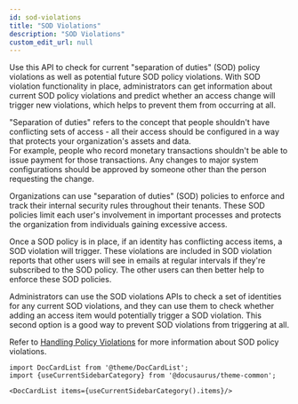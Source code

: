 ```yaml
---
id: sod-violations
title: "SOD Violations"
description: "SOD Violations"
custom_edit_url: null
---
```




Use this API to check for current "separation of duties" (SOD) policy violations as well as potential future SOD policy violations. 
With SOD violation functionality in place, administrators can get information about current SOD policy violations and predict whether an access change will trigger new violations, which helps to prevent them from occurring at all. 

"Separation of duties" refers to the concept that people shouldn't have conflicting sets of access - all their access should be configured in a way that protects your organization's assets and data.  
For example, people who record monetary transactions shouldn't be able to issue payment for those transactions.
Any changes to major system configurations should be approved by someone other than the person requesting the change. 

Organizations can use "separation of duties" (SOD) policies to enforce and track their internal security rules throughout their tenants.
These SOD policies limit each user's involvement in important processes and protects the organization from individuals gaining excessive access. 

Once a SOD policy is in place, if an identity has conflicting access items, a SOD violation will trigger. 
These violations are included in SOD violation reports that other users will see in emails at regular intervals if they're subscribed to the SOD policy.
The other users can then better help to enforce these SOD policies.

Administrators can use the SOD violations APIs to check a set of identities for any current SOD violations, and they can use them to check whether adding an access item would potentially trigger a SOD violation. 
This second option is a good way to prevent SOD violations from triggering at all. 

Refer to [Handling Policy Violations](https://documentation.sailpoint.com/saas/help/sod/policy-violations.html) for more information about SOD policy violations.




```mdx-code-block
import DocCardList from '@theme/DocCardList';
import {useCurrentSidebarCategory} from '@docusaurus/theme-common';

<DocCardList items={useCurrentSidebarCategory().items}/>
```
      